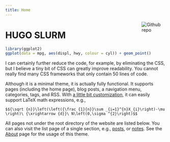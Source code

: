 ```yaml
---
title: Home
---
```


[<img src="https://simpleicons.org/icons/github.svg" style="max-width:15%;min-width:40px;float:right;" alt="Github repo" />](https://github.com/yihui/hugo-xmin)

# HUGO SLURM


```r
library(ggplot2)
ggplot(data = mpg, aes(displ, hwy, colour = cyl)) + geom_point()
```

I can certainly further reduce the code, for example, by eliminating the CSS, but I believe a tiny bit of CSS can greatly improve readability. You cannot really find many CSS frameworks that only contain 50 lines of code.

Although it is a minimal theme, it is actually fully functional. It supports pages (including the home page), blog posts, a navigation menu, categories, tags, and RSS. With [a little bit customization](https://github.com/yihui/hugo-xmin/blob/master/exampleSite/layouts/partials/foot_custom.html), it can easily support LaTeX math expressions, e.g.,

`$${\sqrt {n}}\left(\left({\frac {1}{n}}\sum _{i=1}^{n}X_{i}\right)-\mu \right)\ {\xrightarrow {d}}\ N\left(0,\sigma ^{2}\right)$$`

All pages not under the root directory of the website are listed below. You can also visit the list page of a single section, e.g., [posts](/post/), or [notes](/note/). See the [About](/about/) page for the usage of this theme.
